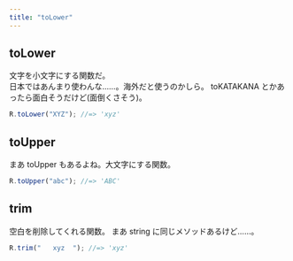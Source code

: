 ```yaml
---
title: "toLower"
---
```


## toLower

文字を小文字にする関数だ。  
日本ではあんまり使わんな……。海外だと使うのかしら。
toKATAKANA とかあったら面白そうだけど(面倒くさそう)。

```ts
R.toLower("XYZ"); //=> 'xyz'
```

## toUpper

まあ toUpper もあるよね。大文字にする関数。

```ts
R.toUpper("abc"); //=> 'ABC'
```

## trim

空白を削除してくれる関数。
まあ string に同じメソッドあるけど……。

```ts
R.trim("   xyz  "); //=> 'xyz'
```

